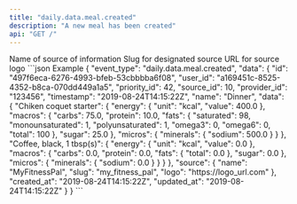 ```yaml
---
title: "daily.data.meal.created"
description: "A new meal has been created"
api: "GET /"
---
```

<ResponseField name="event_type" type="string" required="false">

</ResponseField>
<ResponseField name="data" type="MealInDBBase_ClientFacingSource_" required="true">
<Expandable title="MealInDBBase_ClientFacingSource_">
<ResponseField name="id" type="string" required="true">

</ResponseField>
<ResponseField name="user_id" type="string" required="true">

</ResponseField>
<ResponseField name="priority_id" type="integer" required="true">

</ResponseField>
<ResponseField name="source_id" type="integer" required="true">

</ResponseField>
<ResponseField name="provider_id" type="string" required="true">

</ResponseField>
<ResponseField name="timestamp" type="string" required="true">

</ResponseField>
<ResponseField name="name" type="string" required="true">

</ResponseField>
<ResponseField name="energy" type="Energy" required="false">
<Expandable title="Energy">
<ResponseField name="unit" type="string" required="true">

</ResponseField>
<ResponseField name="value" type="number" required="true">

</ResponseField>
</Expandable>
</ResponseField>
<ResponseField name="macros" type="Macros" required="false">
<Expandable title="Macros">
<ResponseField name="carbs" type="number" required="false">

</ResponseField>
<ResponseField name="protein" type="number" required="false">

</ResponseField>
<ResponseField name="fats" type="Fats" required="false">
<Expandable title="Fats">
<ResponseField name="saturated" type="number" required="false">

</ResponseField>
<ResponseField name="monounsaturated" type="number" required="false">

</ResponseField>
<ResponseField name="polyunsaturated" type="number" required="false">

</ResponseField>
<ResponseField name="omega3" type="number" required="false">

</ResponseField>
<ResponseField name="omega6" type="number" required="false">

</ResponseField>
<ResponseField name="total" type="number" required="false">

</ResponseField>
</Expandable>
</ResponseField>
<ResponseField name="alcohol" type="number" required="false">

</ResponseField>
<ResponseField name="water" type="number" required="false">

</ResponseField>
<ResponseField name="fibre" type="number" required="false">

</ResponseField>
<ResponseField name="sugar" type="number" required="false">

</ResponseField>
</Expandable>
</ResponseField>
<ResponseField name="micros" type="Micros" required="false">
<Expandable title="Micros">
<ResponseField name="minerals" type="object" required="false">

</ResponseField>
<ResponseField name="trace_elements" type="object" required="false">

</ResponseField>
<ResponseField name="vitamins" type="object" required="false">

</ResponseField>
</Expandable>
</ResponseField>
<ResponseField name="data" type="object" required="false">

</ResponseField>
<ResponseField name="source" type="ClientFacingSource" required="true">
<Expandable title="ClientFacingSource">
<ResponseField name="name" type="string" required="true">
Name of source of information
</ResponseField>
<ResponseField name="slug" type="string" required="true">
Slug for designated source
</ResponseField>
<ResponseField name="logo" type="string" required="true">
URL for source logo
</ResponseField>
</Expandable>
</ResponseField>
<ResponseField name="created_at" type="string" required="true">

</ResponseField>
<ResponseField name="updated_at" type="string" required="true">

</ResponseField>
</Expandable>
</ResponseField>
<ResponseExample>
```json Example
{
  "event_type": "daily.data.meal.created",
  "data": {
    "id": "497f6eca-6276-4993-bfeb-53cbbbba6f08",
    "user_id": "a169451c-8525-4352-b8ca-070dd449a1a5",
    "priority_id": 42,
    "source_id": 10,
    "provider_id": "123456",
    "timestamp": "2019-08-24T14:15:22Z",
    "name": "Dinner",
    "data": {
      "Chiken coquet starter": {
        "energy": {
          "unit": "kcal",
          "value": 400.0
        },
        "macros": {
          "carbs": 75.0,
          "protein": 10.0,
          "fats": {
            "saturated": 98,
            "monounsaturated": 1,
            "polyunsaturated": 1,
            "omega3": 0,
            "omega6": 0,
            "total": 100
          },
          "sugar": 25.0
        },
        "micros": {
          "minerals": {
            "sodium": 500.0
          }
        }
      },
      "Coffee, black, 1 tbsp(s)": {
        "energy": {
          "unit": "kcal",
          "value": 0.0
        },
        "macros": {
          "carbs": 0.0,
          "protein": 0.0,
          "fats": {
            "total": 0.0
          },
          "sugar": 0.0
        },
        "micros": {
          "minerals": {
            "sodium": 0.0
          }
        }
      }
    },
    "source": {
      "name": "MyFitnessPal",
      "slug": "my_fitness_pal",
      "logo": "https://logo_url.com"
    },
    "created_at": "2019-08-24T14:15:22Z",
    "updated_at": "2019-08-24T14:15:22Z"
  }
}
```
</ResponseExample> 
